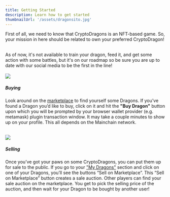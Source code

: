 ```yaml
---
title: Getting Started
description: Learn how to get started
thumbnailUrl: '/assets/dragonsito.jpg'
---
```


First of all, we need to know that CryptoDragons is an NFT-based game.
So, your mission in here should be related to own your preferred CryptoDragon!

<br/>
As of now, it's not available to train your dragon, feed it, and get some action with some battles, but it's on our roadmap so be sure you are up to date with our social media to be the first in the line!

<br/>
<br/>
<div style={{textAlign: 'left'}}>
  <img src="/assets/buy.svg" layout="fixed" height={76} width={76} />

  ##### Buying
</div>

Look around on the <a href="/marketplace">marketplace</a> to find yourself some Dragons. If you’ve found a Dragon you’d like to buy, click on it and hit the **"Buy Dragon"** button upon which you will be prompted by your browser wallet provider (e.g. metamask) plugin transaction window. It may take a couple minutes to show up on your profile. This all depends on the Mainchain network.

<br/>
<div style={{textAlign: 'left'}}>
  <img src="/assets/sell.svg" layout="fixed" height={76} width={76} />

  ##### Selling
</div>

Once you’ve got your paws on some CryptoDragons, you can put them up for sale to the public. If you go to your <a href="/my-dragons">"My Dragons"</a> section and click on one of your Dragons, you’ll see the buttons “Sell on Marketplace”. This “Sell on Marketplace” button creates a sale auction. Other players can find your sale auction on the marketplace. You get to pick the selling price of the auction, and then wait for your Dragon to be bought by another user!
